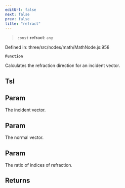 ```yaml
---
editUrl: false
next: false
prev: false
title: "refract"
---
```


> `const` **refract**: `any`

Defined in: three/src/nodes/math/MathNode.js:958

**`Function`**

Calculates the refraction direction for an incident vector.

## Tsl

## Param

The incident vector.

## Param

The normal vector.

## Param

The ratio of indices of refraction.

## Returns
